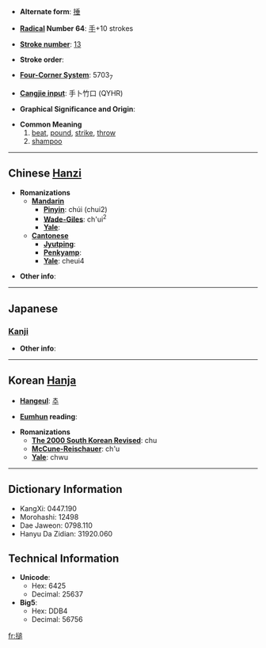 * '''Alternate form''': [[捶]]

* '''[[Wiktionary:Chinese radical index| Radical]] Number 64''': [[Wiktionary:Chinese radical index 手|手]]+10 strokes

* '''[[Wiktionary:Chinese total strokes index|Stroke number]]''': [[Wiktionary:Chinese total strokes index 13|13]]

* '''Stroke order''': 

* '''[[Wiktionary:Chinese four corner index|Four-Corner System]]''': 5703<sub>7</sub>

* '''[[Wiktionary:Chinese Cangjie index|Cangjie input]]''': 手卜竹口 (QYHR)

* '''Graphical Significance and Origin''': 

* '''Common Meaning'''
*# [[beat]], [[pound]], [[strike]], [[throw]]
*# [[shampoo]]

----

== Chinese [[Hanzi]] ==

* '''Romanizations'''
** '''[[Mandarin]]'''
*** '''[[Pinyin]]''': chúi (chui2)
*** '''[[Wade-Giles]]''': ch'ui<sup>2</sup>
*** '''[[Yale]]''': 
** '''[[Cantonese]]'''
*** '''[[Jyutping]]''':
*** '''[[Penkyamp]]''': 
*** '''[[Yale]]''': cheui4

* '''Other info''': 

----

==Japanese==

===[[Kanji]]===
{{kanji|on readings=[[たい]] (tai), [[つい]] (tsui), [[ずい]] (zui)
|kun readings=[[なげうつ]] (nageutsu)
}}

* '''Other info''':  

----

== Korean [[Hanja]] ==

* '''[[Hangeul]]''': [[추]]

* '''[[Eumhun]] reading''': 

* '''Romanizations'''
** '''[[The 2000 South Korean Revised Romanization|The 2000 South Korean Revised]]''': chu
** '''[[McCune-Reischauer]]''': ch'u
** '''[[Yale]]''': chwu

----

== Dictionary Information ==

* KangXi: 0447.190
* Morohashi: 12498
* Dae Jaweon: 0798.110
* Hanyu Da Zidian: 31920.060

== Technical Information ==

* '''Unicode''':
** Hex: 6425
** Decimal: 25637
* '''Big5''':
** Hex: DDB4
** Decimal: 56756

[[fr:搥]]
